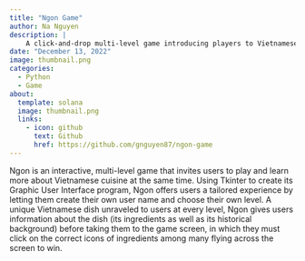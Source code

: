 ```yaml
---
title: "Ngon Game"
author: Na Nguyen 
description: |
    A click-and-drop multi-level game introducing players to Vietnamese cuisine using the Python-Tkinter GUI toolkit
date: "December 13, 2022"
image: thumbnail.png
categories: 
  - Python
  - Game
about:
  template: solana
  image: thumbnail.png
  links: 
    - icon: github
      text: Github
      href: https://github.com/gnguyen87/ngon-game
---
```


Ngon is an interactive, multi-level game that invites users to play and learn more about Vietnamese cuisine at the same time. Using Tkinter to create its Graphic User Interface program, Ngon offers users a tailored experience by letting them create their own user name and choose their own level. A unique Vietnamese dish unraveled to users at every level, Ngon gives users information about the dish (its ingredients as well as its historical background) before taking them to the game screen, in which they must click on the correct icons of ingredients among many flying across the screen to win.
